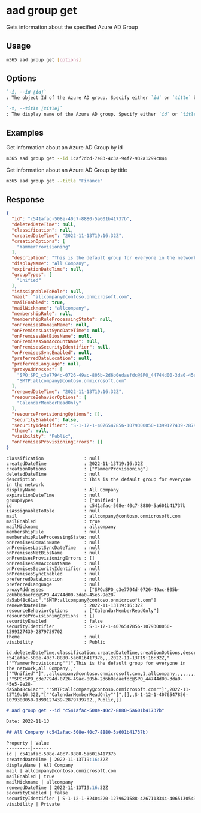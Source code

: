 
# aad group get

Gets information about the specified Azure AD Group

## Usage

```sh
m365 aad group get [options]
```

## Options

```md definition-list
`-i, --id [id]`
: The object Id of the Azure AD group. Specify either `id` or `title` but not both

`-t, --title [title]`
: The display name of the Azure AD group. Specify either `id` or `title` but not both
```

<Global />

## Examples

Get information about an Azure AD Group by id

```sh
m365 aad group get --id 1caf7dcd-7e83-4c3a-94f7-932a1299c844
```

Get information about an Azure AD Group by title

```sh
m365 aad group get --title "Finance"
```

## Response

<Tabs>
  <TabItem value="JSON">

  ```json
  {
    "id": "c541afac-508e-40c7-8880-5a601b41737b",
    "deletedDateTime": null,
    "classification": null,
    "createdDateTime": "2022-11-13T19:16:32Z",
    "creationOptions": [
      "YammerProvisioning"
    ],
    "description": "This is the default group for everyone in the network",
    "displayName": "All Company",
    "expirationDateTime": null,
    "groupTypes": [
      "Unified"
    ],
    "isAssignableToRole": null,
    "mail": "allcompany@contoso.onmicrosoft.com",
    "mailEnabled": true,
    "mailNickname": "allcompany",
    "membershipRule": null,
    "membershipRuleProcessingState": null,
    "onPremisesDomainName": null,
    "onPremisesLastSyncDateTime": null,
    "onPremisesNetBiosName": null,
    "onPremisesSamAccountName": null,
    "onPremisesSecurityIdentifier": null,
    "onPremisesSyncEnabled": null,
    "preferredDataLocation": null,
    "preferredLanguage": null,
    "proxyAddresses": [
      "SPO:SPO_c3e7794d-0726-49ac-805b-2d6b0edaefdc@SPO_44744d00-3da0-45e5-9e28-da5ab48c61ac",
      "SMTP:allcompany@contoso.onmicrosoft.com"
    ],
    "renewedDateTime": "2022-11-13T19:16:32Z",
    "resourceBehaviorOptions": [
      "CalendarMemberReadOnly"
    ],
    "resourceProvisioningOptions": [],
    "securityEnabled": false,
    "securityIdentifier": "S-1-12-1-4076547856-1079300050-1399127439-2879739702",
    "theme": null,
    "visibility": "Public",
    "onPremisesProvisioningErrors": []
  }
  ```

  </TabItem>
  <TabItem value="Text">

  ```text
  classification               : null
  createdDateTime              : 2022-11-13T19:16:32Z
  creationOptions              : ["YammerProvisioning"]
  deletedDateTime              : null
  description                  : This is the default group for everyone in the network
  displayName                  : All Company
  expirationDateTime           : null
  groupTypes                   : ["Unified"]
  id                           : c541afac-508e-40c7-8880-5a601b41737b
  isAssignableToRole           : null
  mail                         : allcompany@contoso.onmicrosoft.com
  mailEnabled                  : true
  mailNickname                 : allcompany
  membershipRule               : null
  membershipRuleProcessingState: null
  onPremisesDomainName         : null
  onPremisesLastSyncDateTime   : null
  onPremisesNetBiosName        : null
  onPremisesProvisioningErrors : []
  onPremisesSamAccountName     : null
  onPremisesSecurityIdentifier : null
  onPremisesSyncEnabled        : null
  preferredDataLocation        : null
  preferredLanguage            : null
  proxyAddresses               : ["SPO:SPO_c3e7794d-0726-49ac-805b-2d6b0edaefdc@SPO_44744d00-3da0-45e5-9e28-da5ab48c61ac","SMTP:allcompany@contoso.onmicrosoft.com"]
  renewedDateTime              : 2022-11-13T19:16:32Z
  resourceBehaviorOptions      : ["CalendarMemberReadOnly"]
  resourceProvisioningOptions  : []
  securityEnabled              : false
  securityIdentifier           : S-1-12-1-4076547856-1079300050-1399127439-2879739702
  theme                        : null
  visibility                   : Public
  ```

  </TabItem>
  <TabItem value="CSV">

  ```csv
  id,deletedDateTime,classification,createdDateTime,creationOptions,description,displayName,expirationDateTime,groupTypes,isAssignableToRole,mail,mailEnabled,mailNickname,membershipRule,membershipRuleProcessingState,onPremisesDomainName,onPremisesLastSyncDateTime,onPremisesNetBiosName,onPremisesSamAccountName,onPremisesSecurityIdentifier,onPremisesSyncEnabled,preferredDataLocation,preferredLanguage,proxyAddresses,renewedDateTime,resourceBehaviorOptions,resourceProvisioningOptions,securityEnabled,securityIdentifier,theme,visibility,onPremisesProvisioningErrors
  c541afac-508e-40c7-8880-5a601b41737b,,,2022-11-13T19:16:32Z,"[""YammerProvisioning""]",This is the default group for everyone in the network,All Company,,"[""Unified""]",,allcompany@contoso.onmicrosoft.com,1,allcompany,,,,,,,,,,,"[""SPO:SPO_c3e7794d-0726-49ac-805b-2d6b0edaefdc@SPO_44744d00-3da0-45e5-9e28-da5ab48c61ac"",""SMTP:allcompany@contoso.onmicrosoft.com""]",2022-11-13T19:16:32Z,"[""CalendarMemberReadOnly""]",[],,S-1-12-1-4076547856-1079300050-1399127439-2879739702,,Public,[]
  ```

  </TabItem>
  <TabItem value="Markdown">

  ```md
  # aad group get --id "c541afac-508e-40c7-8880-5a601b41737b"

  Date: 2022-11-13

  ## All Company (c541afac-508e-40c7-8880-5a601b41737b)

  Property | Value
  ---------|-------
  id | c541afac-508e-40c7-8880-5a601b41737b
  createdDateTime | 2022-11-13T19:16:32Z
  displayName | All Company
  mail | allcompany@contoso.onmicrosoft.com
  mailEnabled | true
  mailNickname | allcompany
  renewedDateTime | 2022-11-13T19:16:32Z
  securityEnabled | false
  securityIdentifier | S-1-12-1-82404220-1279621588-4267113344-4065130549
  visibility | Private
  ```

  </TabItem>
</Tabs>

